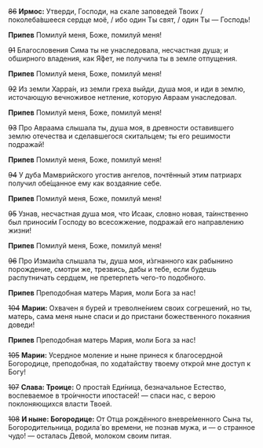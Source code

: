 ~~86~~ **Ирмос:** Утверди, Господи, на скале заповедей Твоих / поколеба́вшееся сердце моё, / ибо один Ты свят, / один Ты — Господь!

**Припев** Помилуй меня, Боже, помилуй меня!

~~91~~ Благословения Сима ты не унаследовала, несчастная душа; и обширного владения, как Я́фет, не получила ты в земле отпущения.

**Припев** Помилуй меня, Боже, помилуй меня!

~~92~~ Из земли Харра́н, из земли греха выйди, душа моя, и иди в землю, источающую вечноживое нетление, которую Авраам унаследовал.

**Припев** Помилуй меня, Боже, помилуй меня!

~~93~~ Про Авраама слышала ты, душа моя, в древности оставившего землю отечества и сделавшегося скитальцем; ты его решимости подражай!

**Припев** Помилуй меня, Боже, помилуй меня!

~~94~~ У дуба Мамврийского угостив ангелов, почтённый этим патриарх получил обе́щанное ему как воздаяние себе.

**Припев** Помилуй меня, Боже, помилуй меня!

~~95~~ Узнав, несчастная душа моя, что Исаак, словно новая, та́инственно был приноси́м Господу во всесожжение, подражай его направлению жизни!

**Припев** Помилуй меня, Боже, помилуй меня!

~~96~~ Про Измаи́ла слышала ты, душа моя, и́згнанного как рабынино порождение, смотри же, трезвись, дабы и тебе, если будешь распутничать сердцем, не претерпеть чего-то подобного.

**Припев** Преподобная матерь Мария, моли Бога за нас!

~~104~~ **Марии:** Охвачен я бурей и треволне́нием своих согрешений, но ты, матерь, сама меня ныне спаси и до пристани божественного покаяния доведи!

**Припев** Преподобная матерь Мария, моли Бога за нас!

~~105~~ **Марии:** Усердное моление и ныне принеся к благосердной Богородице, преподобная, по хода́тайству твоему открой мне доступ к Богу!

~~107~~ **Слава: Троице:** О проста́я Еди́ница, безначальное Естество, воспеваемое в тро́ичности ипостасей! — спаси нас, с верою поклоняющихся власти Твоей.

~~108~~ **И ныне: Богородице:** От Отца рождённого вневре́менного Сына ты, Богородительница, родила́ во времени, не познав мужа, и — о странное чудо! — осталась Девой, молоком своим питая.

